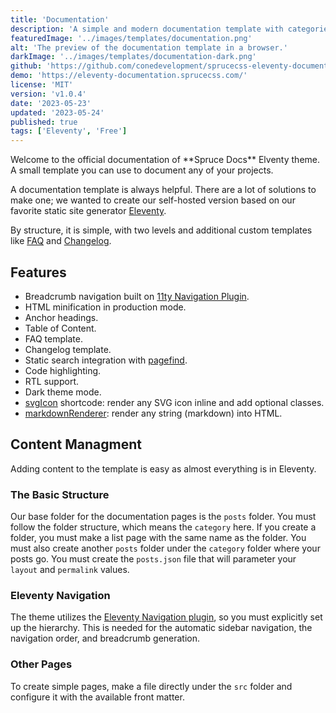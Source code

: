 ```yaml
---
title: 'Documentation'
description: 'A simple and modern documentation template with categories, code highlighting, RTL support and dark mode built on Eleventy.'
featuredImage: '../images/templates/documentation.png'
alt: 'The preview of the documentation template in a browser.'
darkImage: '../images/templates/documentation-dark.png'
github: 'https://github.com/conedevelopment/sprucecss-eleventy-documentation-template'
demo: 'https://eleventy-documentation.sprucecss.com/'
license: 'MIT'
version: 'v1.0.4'
date: '2023-05-23'
updated: '2023-05-24'
published: true
tags: ['Eleventy', 'Free']
---
```


<p className="lead">Welcome to the official documentation of **Spruce Docs** Elventy theme. A small template you can use to document any of your projects.</p>

A documentation template is always helpful. There are a lot of solutions to make one; we wanted to create our self-hosted version based on our favorite static site generator [Eleventy](https://www.11ty.dev/).

By structure, it is simple, with two levels and additional custom templates like [FAQ](https://eleventy-documentation.sprucecss.com/faq/) and [Changelog](https://eleventy-documentation.sprucecss.com/changelog/).

## Features

- Breadcrumb navigation built on [11ty Navigation Plugin](https://www.11ty.dev/docs/plugins/navigation/).
- HTML minification in production mode.
- Anchor headings.
- Table of Content.
- FAQ template.
- Changelog template.
- Static search integration with [pagefind](https://pagefind.app/).
- Code highlighting.
- RTL support.
- Dark theme mode.
- [svgIcon](https://github.com/conedevelopment/sprucecss-eleventy-documentation-template/blob/main/src/shortcodes/svg-icon.js) shortcode: render any SVG icon inline and add optional classes.
- [markdownRenderer](https://github.com/conedevelopment/sprucecss-eleventy-documentation-template/blob/main/src/shortcodes/markdown-render.js): render any string (markdown) into HTML.

## Content Managment

Adding content to the template is easy as almost everything is in Eleventy.

### The Basic Structure

Our base folder for the documentation pages is the `posts` folder. You must follow the folder structure, which means the `category` here. If you create a folder, you must make a list page with the same name as the folder. You must also create another `posts` folder under the `category` folder where your posts go. You must create the `posts.json` file that will parameter your `layout` and `permalink` values.

### Eleventy Navigation

The theme utilizes the [Eleventy Navigation plugin](https://www.11ty.dev/docs/plugins/navigation/), so you must explicitly set up the hierarchy. This is needed for the automatic sidebar navigation, the navigation order, and breadcrumb generation.

### Other Pages

To create simple pages, make a file directly under the `src` folder and configure it with the available front matter.
